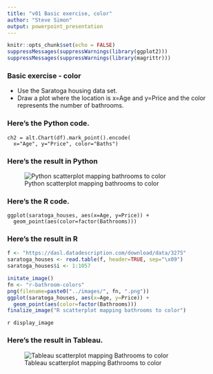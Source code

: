 ```yaml
---
title: "v01 Basic exercise, color"
author: "Steve Simon"
output: powerpoint_presentation
---
```


```r
knitr::opts_chunk$set(echo = FALSE)
suppressMessages(suppressWarnings(library(ggplot2)))
suppressMessages(suppressWarnings(library(magrittr)))
```

### Basic exercise - color

+ Use the Saratoga housing data set.
+ Draw a plot where the location is x=Age and y=Price and the color represents the number of bathrooms.

### Here's the Python code.

```{}
ch2 = alt.Chart(df).mark_point().encode(
  x="Age", y="Price", color="Baths")
```

### Here's the result in Python

![Python scatterplot mapping bathrooms to color](../images/python/python-basic-exercise-color.png)

### Here's the R code.

```{}
ggplot(saratoga_houses, aes(x=Age, y=Price)) + 
  geom_point(aes(color=factor(Bathrooms)))
```

### Here's the result in R


```r
f <- "https://dasl.datadescription.com/download/data/3275"
saratoga_houses <- read.table(f, header=TRUE, sep="\x09")
saratoga_houses$i <- 1:1057
```

```r
initate_image()
fn <- "r-bathroom-colors"
png(filename=paste0("../images/", fn, ".png"))
ggplot(saratoga_houses, aes(x=Age, y=Price)) + 
  geom_point(aes(color=factor(Bathrooms)))
finalize_image("R scatterplot mapping bathrooms to color")
```

`r display_image`

### Here's the result in Tableau.

![Tableau scatterplot mapping Bathrooms to color](../images/tabeleau/tableau-basic-exercise-color.png)

